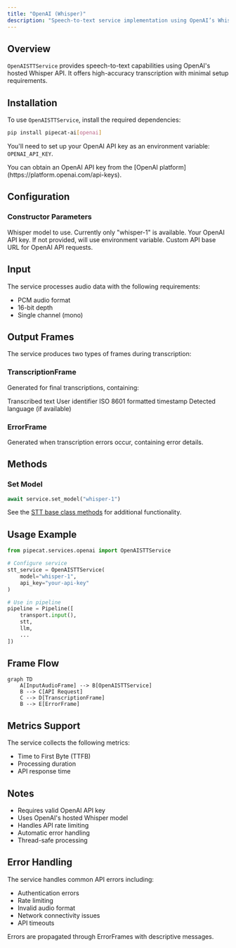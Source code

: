 ```yaml
---
title: "OpenAI (Whisper)"
description: "Speech-to-text service implementation using OpenAI’s Whisper API"
---
```


## Overview

`OpenAISTTService` provides speech-to-text capabilities using OpenAI's hosted Whisper API. It offers high-accuracy transcription with minimal setup requirements.

## Installation

To use `OpenAISTTService`, install the required dependencies:

```bash
pip install pipecat-ai[openai]
```

You'll need to set up your OpenAI API key as an environment variable: `OPENAI_API_KEY`.

<Tip>
  You can obtain an OpenAI API key from the [OpenAI
  platform](https://platform.openai.com/api-keys).
</Tip>

## Configuration

### Constructor Parameters

<ParamField path="model" type="str" default="whisper-1">
  Whisper model to use. Currently only "whisper-1" is available.
</ParamField>

<ParamField path="api_key" type="str" optional>
  Your OpenAI API key. If not provided, will use environment variable.
</ParamField>

<ParamField path="base_url" type="str" optional>
  Custom API base URL for OpenAI API requests.
</ParamField>

## Input

The service processes audio data with the following requirements:

- PCM audio format
- 16-bit depth
- Single channel (mono)

## Output Frames

The service produces two types of frames during transcription:

### TranscriptionFrame

Generated for final transcriptions, containing:

<ParamField path="text" type="string">
  Transcribed text
</ParamField>

<ParamField path="user_id" type="string">
  User identifier
</ParamField>

<ParamField path="timestamp" type="string">
  ISO 8601 formatted timestamp
</ParamField>

<ParamField path="language" type="Language">
  Detected language (if available)
</ParamField>

### ErrorFrame

Generated when transcription errors occur, containing error details.

## Methods

### Set Model

```python
await service.set_model("whisper-1")
```

See the [STT base class methods](/server/base-classes/speech#methods) for additional functionality.

## Usage Example

```python
from pipecat.services.openai import OpenAISTTService

# Configure service
stt_service = OpenAISTTService(
    model="whisper-1",
    api_key="your-api-key"
)

# Use in pipeline
pipeline = Pipeline([
    transport.input(),
    stt,
    llm,
    ...
])
```

## Frame Flow

```mermaid
graph TD
    A[InputAudioFrame] --> B[OpenAISTTService]
    B --> C[API Request]
    C --> D[TranscriptionFrame]
    B --> E[ErrorFrame]
```

## Metrics Support

The service collects the following metrics:

- Time to First Byte (TTFB)
- Processing duration
- API response time

## Notes

- Requires valid OpenAI API key
- Uses OpenAI's hosted Whisper model
- Handles API rate limiting
- Automatic error handling
- Thread-safe processing

## Error Handling

The service handles common API errors including:

- Authentication errors
- Rate limiting
- Invalid audio format
- Network connectivity issues
- API timeouts

Errors are propagated through ErrorFrames with descriptive messages.
